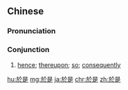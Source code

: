 {{also|于是}}
==Chinese==
{{zh-forms|s=于是}}

===Pronunciation===
{{zh-pron
|m=yúshì
|c=jyu1 si6
|mn=qz:ir-sǐ/tw,xm,zz:u-sī
|cat=con
}}

===Conjunction===
{{zh-con}}

# [[hence]]; [[thereupon]]; [[so]]; [[consequently]]

{{zh-cat|Elementary}}

[[hu:於是]]
[[mg:於是]]
[[ja:於是]]
[[chr:於是]]
[[zh:於是]]
